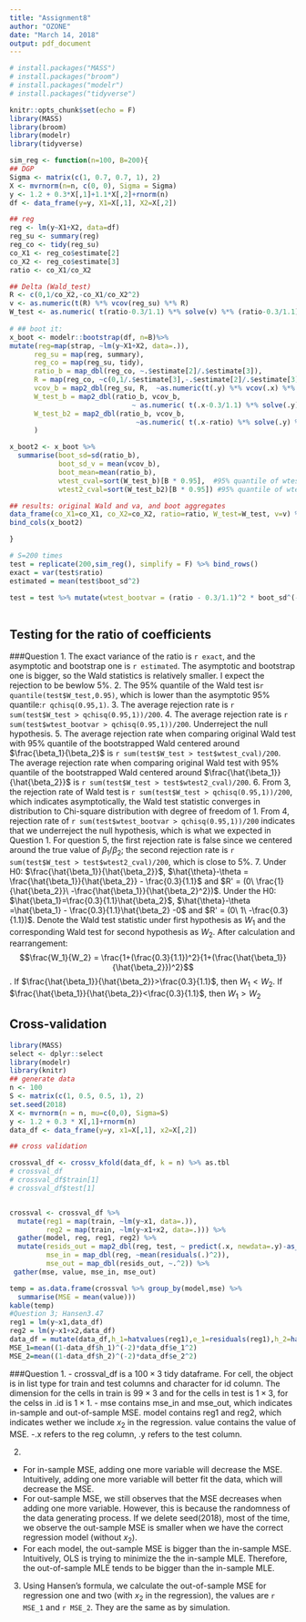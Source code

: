 ```yaml
---
title: "Assignment8"
author: "OZONE"
date: "March 14, 2018"
output: pdf_document
---
```


```r
# install.packages("MASS")
# install.packages("broom")
# install.packages("modelr")
# install.packages("tidyverse")

knitr::opts_chunk$set(echo = F)
library(MASS)
library(broom)
library(modelr)
library(tidyverse)
```



```r
sim_reg <- function(n=100, B=200){
## DGP
Sigma <- matrix(c(1, 0.7, 0.7, 1), 2) 
X <- mvrnorm(n=n, c(0, 0), Sigma = Sigma)
y <- 1.2 + 0.3*X[,1]+1.1*X[,2]+rnorm(n)
df <- data_frame(y=y, X1=X[,1], X2=X[,2])

## reg 
reg <- lm(y~X1+X2, data=df) 
reg_su <- summary(reg) 
reg_co <- tidy(reg_su) 
co_X1 <- reg_co$estimate[2] 
co_X2 <- reg_co$estimate[3]
ratio <- co_X1/co_X2

## Delta (Wald_test)
R <- c(0,1/co_X2,-co_X1/co_X2^2)
v <- as.numeric(t(R) %*% vcov(reg_su) %*% R)
W_test <- as.numeric( t(ratio-0.3/1.1) %*% solve(v) %*% (ratio-0.3/1.1) )
 
# ## boot it:
x_boot <- modelr::bootstrap(df, n=B)%>%
mutate(reg=map(strap, ~lm(y~X1+X2, data=.)),
      reg_su = map(reg, summary), 
      reg_co = map(reg_su, tidy),
      ratio_b = map_dbl(reg_co, ~.$estimate[2]/.$estimate[3]),
      R = map(reg_co, ~c(0,1/.$estimate[3],-.$estimate[2]/.$estimate[3]^2)),
      vcov_b = map2_dbl(reg_su, R,  ~as.numeric(t(.y) %*% vcov(.x) %*% (.y))),
      W_test_b = map2_dbl(ratio_b, vcov_b, 
                              ~ as.numeric( t(.x-0.3/1.1) %*% solve(.y) %*% (.x-0.3/1.1))),
      W_test_b2 = map2_dbl(ratio_b, vcov_b, 
                               ~as.numeric( t(.x-ratio) %*% solve(.y) %*% (.x-ratio)))
      )

x_boot2 <- x_boot %>%
  summarise(boot_sd=sd(ratio_b),
            boot_sd_v = mean(vcov_b),
            boot_mean=mean(ratio_b),
            wtest_cval=sort(W_test_b)[B * 0.95],  #95% quantile of wtest
            wtest2_cval=sort(W_test_b2)[B * 0.95]) #95% quantile of wtest2

## results: original Wald and va, and boot aggregates
data_frame(co_X1=co_X1, co_X2=co_X2, ratio=ratio, W_test=W_test, v=v) %>%
bind_cols(x_boot2)

}

# S=200 times
test = replicate(200,sim_reg(), simplify = F) %>% bind_rows()
exact = var(test$ratio)
estimated = mean(test$boot_sd^2)

test = test %>% mutate(wtest_bootvar = (ratio - 0.3/1.1)^2 * boot_sd^(-2))
  
```
## Testing for the ratio of coefficients
###Question 
1. The exact variance of the ratio is `r exact`, and the asymptotic and bootstrap one is `r estimated`. The asymptotic and bootstrap one is bigger, so the Wald statistics is relatively smaller. I expect the rejection to be bewlow 5%. 
2. The 95% quantile of the Wald test is`r quantile(test$W_test,0.95)`, which is lower than the asymptotic 95% quantile:`r qchisq(0.95,1)`.
3. The average rejection rate is `r sum(test$W_test > qchisq(0.95,1))/200`.
4. The average rejection rate is `r sum(test$wtest_bootvar > qchisq(0.95,1))/200`. Underreject the null hypothesis.
5. The average rejection rate when comparing original Wald test with 95% quantile of the bootstrapped Wald centered around $\frac{\beta_1}{\beta_2}$ is `r sum(test$W_test > test$wtest_cval)/200`.
The average rejection rate when comparing original Wald test with 95% quantile of the bootstrapped Wald centered around $\frac{\hat{\beta_1}}{\hat{\beta_2}}$ is `r sum(test$W_test > test$wtest2_cval)/200`.
6. From 3, the rejection rate of Wald test is `r sum(test$W_test > qchisq(0.95,1))/200`, which indicates asymptotically, the Wald test statistic converges in distribution to Chi-square distribution with degree of freedom of 1. From 4, rejection rate of `r sum(test$wtest_bootvar > qchisq(0.95,1))/200` indicates that we underreject the null hypothesis, which is what we expected in Question 1. For question 5, the first rejection rate is false since we centered around the true value of $\beta_1/\beta_2$; the second rejection rate is `r sum(test$W_test > test$wtest2_cval)/200`, which is close to 5%.
7. Under H0: $\frac{\hat{\beta_1}}{\hat{\beta_2}}$, $\hat{\theta}-\theta = \frac{\hat{\beta_1}}{\hat{\beta_2}} - \frac{0.3}{1.1}$ and $R' = (0\ \frac{1}{\hat{\beta_2}}\ -\frac{\hat{\beta_1}}{\hat{\beta_2}^2})$. Under the H0: $\hat{\beta_1}=\frac{0.3}{1.1}\hat{\beta_2}$, $\hat{\theta}-\theta =\hat{\beta_1} - \frac{0.3}{1.1}\hat{\beta_2} -0$ and $R' = (0\ 1\ -\frac{0.3}{1.1})$. Denote the Wald test statistic under first hypothesis as $W_1$ and the corresponding Wald test for second hypothesis as $W_2$. After calculation and rearrangement: $$\frac{W_1}{W_2} = \frac{1+(\frac{0.3}{1.1})^2}{1+(\frac{\hat{\beta_1}}{\hat{\beta_2}})^2}$$. If $\frac{\hat{\beta_1}}{\hat{\beta_2}}>\frac{0.3}{1.1}$, then $W_1 < W_2$. If $\frac{\hat{\beta_1}}{\hat{\beta_2}}<\frac{0.3}{1.1}$, then $W_1 > W_2$

## Cross-validation

```r
library(MASS)
select <- dplyr::select 
library(modelr)
library(knitr)
## generate data 
n <- 100 
S <- matrix(c(1, 0.5, 0.5, 1), 2)
set.seed(2018)
X <- mvrnorm(n = n, mu=c(0,0), Sigma=S) 
y <- 1.2 + 0.3 * X[,1]+rnorm(n)
data_df <- data_frame(y=y, x1=X[,1], x2=X[,2])

## cross validation 

crossval_df <- crossv_kfold(data_df, k = n) %>% as.tbl
# crossval_df
# crossval_df$train[1]
# crossval_df$test[1]


crossval <- crossval_df %>%
  mutate(reg1 = map(train, ~lm(y~x1, data=.)), 
         reg2 = map(train, ~lm(y~x1+x2, data=.))) %>%
  gather(model, reg, reg1, reg2) %>% 
  mutate(resids_out = map2_dbl(reg, test, ~ predict(.x, newdata=.y)-as_data_frame(.y)$y), 
         mse_in = map_dbl(reg, ~mean(residuals(.)^2)), 
         mse_out = map_dbl(resids_out, ~.^2)) %>%
 gather(mse, value, mse_in, mse_out)

temp = as.data.frame(crossval %>% group_by(model,mse) %>% 
  summarise(MSE = mean(value)))
kable(temp)
#Question 3; Hansen3.47
reg1 = lm(y~x1,data_df)
reg2 = lm(y~x1+x2,data_df)
data_df = mutate(data_df,h_1=hatvalues(reg1),e_1=residuals(reg1),h_2=hatvalues(reg2),e_2=residuals(reg2))
MSE_1=mean((1-data_df$h_1)^(-2)*data_df$e_1^2)
MSE_2=mean((1-data_df$h_2)^(-2)*data_df$e_2^2)
```

###Question
1. 
- crossval_df is a $100\times3$ tidy dataframe. For cell, the object is in list type for train and test columns and character for id column. The dimension for the cells in train is $99 \times3$ and for the cells in test is $1 \times 3$, for the celss in .id is $1 \times 1$.
- mse contains mse_in and mse_out, which indicates in-sample and out-of-sample MSE. model contains reg1 and reg2, which indicates wether we include $x_2$ in the regression. value contains the value of MSE.
-.x refers to the reg column, .y refers to the test column.

2. 
- For in-sample MSE, adding one more variable will decrease the MSE. Intuitively, adding one more variable will better fit the data, which will decrease the MSE.
- For out-sample MSE, we still observes that the MSE decreases when adding one more variable. However, this is because the randomness of the data generating process. If we delete seed(2018), most of the time, we observe the out-sample MSE is smaller when we have the correct regression model (without $x_2$).
- For each model, the out-sample MSE is bigger than the in-sample MSE. Intuitively, OLS is trying to minimize the the in-sample MLE. Therefore, the out-of-sample MLE tends to be bigger than the in-sample MLE. 

3. Using Hansen's formula, we calculate the out-of-sample MSE for regression one and two (with $x_2$ in the regression), the values are `r MSE_1` and  `r MSE_2`. They are the same as by simulation.  



